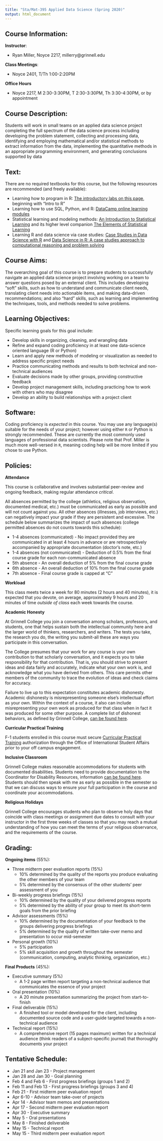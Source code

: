 ```yaml
---
title: "Sta/Mat-395 Applied Data Science (Spring 2020)"
output: html_document
---
```


## Course Information:

**Instructor**:

- Ryan Miller, Noyce 2217, millerry\@grinnell.edu

**Class Meetings**: 

- Noyce 2401, T/Th 1:00-2:20PM

**Office Hours**

- Noyce 2217, M 2:30-3:30PM, T 2:30-3:30PM, Th 3:30-4:30PM, or by appointment

## Course Description:

Students will work in small teams on an applied data science project completing the full spectrum of the data science process including developing the problem statement, collecting and processing data, identifying and employing mathematical and/or statistical methods to extract information from the data, implementing the quantitative methods in an appropriate programming environment, and generating conclusions supported by data

## Text:

There are no required textbooks for this course, but the following resources are recommended (and freely available):

- Learning how to program in R: [The introductory labs on this page](https://remiller1450.github.io/sta230f19.html), beginning with "Intro to R"
- Learning how to use SQL, Python, and R: [DataCamp online learning modules](https://www.datacamp.com/)
- Statistical learning and modeling methods: [An Introduction to Statistical Learning](http://faculty.marshall.usc.edu/gareth-james/ISL/ISLR%20Seventh%20Printing.pdf) and its higher level companion [The Elements of Statistical Learning](https://web.stanford.edu/~hastie/ElemStatLearn/printings/ESLII_print12.pdf)
- Learning R and data science via case studies: [Case Studies in Data Science with R](http://rdatasciencecases.org/) and [Data Science in R: A case studies approach to computational reasoning and problem solving](https://afrozhussain.files.wordpress.com/2015/07/data-science-in-r.pdf)


## Course Aims:

The overarching goal of this course is to prepare students to successfully navigate an applied data science project involving working on a team to answer questions posed by an external client.  This includes developing "soft" skills, such as how to understand and communicate client needs, translating client needs into actionable items, and making data-driven recommendations; and also "hard" skills, such as learning and implementing the techniques, tools, and methods needed to solve problems.

## Learning Objectives:

Specific learning goals for this goal include:

- Develop skills in organizing, cleaning, and wrangling data
- Refine and expand coding proficiency in at least one data-science oriented language (R or Python)
- Learn and apply new methods of modeling or visualization as needed to address specific project needs
- Practice communicating methods and results to both technical and non-technical audiences
- Evaluate decisions made by other groups, providing constructive feedback
- Develop project management skills, including practicing how to work with others who may disagree
- Develop an ability to build relationships with a project client

## Software:

Coding proficiency is *expected* in this course. You may use any language(s) suitable for the needs of your project; however using either `R` or Python is strongly recommended. These are currently the most commonly used languages of professional data scientists.  Please note that Prof. Miller is much more well-versed in `R`, meaning coding help will be more limited if you chose to use Python. 

## Policies:

**Attendance**

This course is collaborative and involves substantial peer-review and ongoing feedback, making regular attendance *critical*.  

All absences permitted by the college (athletics, religious observation, documented medical, etc.) must be communicated as early as possible and will not count against you. All other absences (illnesses, job interviews, etc.) can negatively impact your grade if they are persistent and excessive. The schedule below summarizes the impact of such absences (college permitted absences do not counts towards this schedule):

- 1-4 absences (communicated) - No impact provided they are communicated in at least 4 hours in advance or are retrospectively accompanied by appropriate documentation (doctor's note, etc.)
- 1-4 absences (not communicated) - Deduction of 0.5% from the final course grade for each non-communicated absence
- 5th absence - An overall deduction of 5% from the final course grade
- 6th absence - An overall deduction of 10% from the final course grade
- 7th absence - Final course grade is capped at "C"

**Workload**

This class meets twice a week for 80 minutes (2 hours and 40 minutes), it is expected that you devote, on average, approximately 9 hours and 20 minutes of time *outside of class* each week towards the course.

**Academic Honesty**

At Grinnell College you join a conversation among scholars, professors, and students, one that helps sustain both the intellectual community here and the larger world of thinkers, researchers, and writers. The tests you take, the research you do, the writing you submit-all these are ways you participate in this conversation.

The College presumes that your work for any course is your own contribution to that scholarly conversation, and it expects you to take responsibility for that contribution. That is, you should strive to present ideas and data fairly and accurately, indicate what your own work is, and acknowledge what you have derived from others. This care permits other members of the community to trace the evolution of ideas and check claims for accuracy.

Failure to live up to this expectation constitutes academic dishonesty. Academic dishonesty is misrepresenting someone else's intellectual effort as your own. Within the context of a course, it also can include misrepresenting your own work as produced for that class when in fact it was produced for some other purpose.  A complete list of dishonest behaviors, as defined by Grinnell College, [can be found here](https://catalog.grinnell.edu/content.php?catoid=12&navoid=2537#alleged-violation).

**Curricular Practical Training**

F-1 students enrolled in this course must secure [Curricular Practical Training](https://grinco.sharepoint.com/sites/StudentAffairs/OISA/Shared%20Documents/F-1%20Curricular%20Practical%20Training%20for%20Internships.pdf) authorization through the Office of International Student Affairs prior to your off campus engagement.

**Inclusive Classroom**

Grinnell College makes reasonable accommodations for students with documented disabilities.  Students need to provide documentation to the Coordinator for Disability Resources, information [can be found here](http://www.grinnell.edu/about/offices-services/accessibility-disability/disability-services).  Students should then speak with me as early as possible in the semester so that we can discuss ways to ensure your full participation in the course and coordinate your accommodations.

**Religious Holidays**

Grinnell College encourages students who plan to observe holy days that coincide with class meetings or assignment due dates to consult with your instructor in the first three weeks of classes so that you may reach a mutual understanding of how you can meet the terms of your religious observance, and the requirements of the course.


## Grading:

**Ongoing items** (55%):

- Three midterm peer evaluation reports (15%)
    - 10% determined by the quality of the reports you produce evaluating the other members of your team
    - 5% determined by the consensus of the other students' peer assessment of you
- Bi-weekly progress briefings (15%)
    - 10% determined by the quality of your delivered progress reports
    - 5% determined by the ability of your group to meet its short-term goals from the prior briefing
- Advisor assessments (15%)
    - 10% determined by the documentation of your feedback to the groups delivering progress briefings
    - 5% determined by the quality of written take-over memo and presentation to occur mid-semester
- Personal growth (10%)
    - 5% participation
    - 5% skill acquisition and growth throughout the semester (communication, computing, analytic thinking, organization, etc.)

**Final Products** (45%):

- Executive summary (5%)
    - A 1-2 page written report targeting a non-technical audience that communicates the essence of your project 
- Oral presentation (10%)
    - A 20 minute presentation summarizing the project from start-to-finish
- Final deliverable (15%)
    - A finished tool or model developed for the client, including documented source code and a user-guide targeted towards a non-technical audience
- Technical report (15%)
    - A comprehensive report (15 pages maximum) written for a technical audience (think readers of a subject-specific journal) that thoroughly documents your project

## Tentative Schedule:

- Jan 21 and Jan 23 - Project management
- Jan 28 and Jan 30 - Goal planning
- Feb 4 and Feb 6 - First progress briefings (groups 1 and 2)
- Feb 11 and Feb 13 - First progress briefings (groups 3 and 4)
- Feb 21 - First midterm peer evaluation report
- Apr 6-10 - Advisor team take-over of projects
- Apr 14 - Advisor team memos and presentations
- Apr 17 - Second midterm peer evaluation report
- Apr 30 - Executive summary
- May 5 - Oral presentations
- May 8 - Finished deliverable
- May 15 - Technical report
- May 15 - Third midterm peer evaluation report
